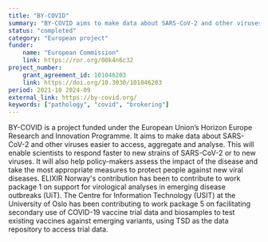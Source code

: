 ```yaml
---
title: "BY-COVID"
summary: "BY-COVID aims to make data about SARS-CoV-2 and other viruses easier to access, aggregate, and analyse"
status: "completed"
category: "European project"
funder:
    name: "European Commission"
    link: https://ror.org/00k4n6c32
project_number:
    grant_agreement_id: 101046203
    link: https://doi.org/10.3030/101046203
period: 2021-10 2024-09
external_link: https://by-covid.org/
keywords: ["pathology", "covid", "brokering"]
---
```

BY-COVID is a project funded under the European Union’s Horizon Europe Research and Innovation Programme. 
It aims to make data about SARS-CoV-2 and other viruses easier to access, aggregate and analyse. 
This will enable scientists to respond faster to new strains of SARS-CoV-2 or to new viruses. 
It will also help policy-makers assess the impact of the disease and take the most appropriate measures to protect people against new viral diseases.
ELIXIR Norway's contribution has been to contribute to work package 1 on support for virological analyses in emerging disease outbreaks (UiT). The Centre for Information Technology (USIT) at the University of Oslo has been contributing to work package 5 on facilitating secondary use of COVID-19 vaccine trial data and biosamples to test existing vaccines against emerging variants, using TSD as the data repository to access trial data.


